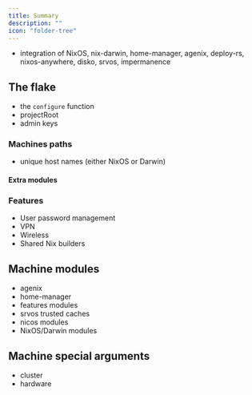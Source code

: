 ```yaml
---
title: Summary
description: ""
icon: "folder-tree"
---
```


- integration of NixOS, nix-darwin, home-manager, agenix, deploy-rs, nixos-anywhere, disko, srvos, impermanence

## The flake

- the `configure` function
- projectRoot
- admin keys

### Machines paths

- unique host names (either NixOS or Darwin)

#### Extra modules

### Features

- User password management
- VPN
- Wireless
- Shared Nix builders

## Machine modules

- agenix
- home-manager
- features modules
- srvos trusted caches
- nicos modules
- NixOS/Darwin modules

## Machine special arguments

- cluster
- hardware
